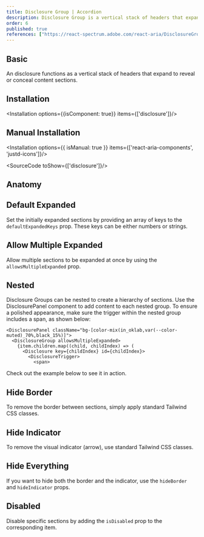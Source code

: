 ```yaml
---
title: Disclosure Group | Accordion
description: Disclosure Group is a vertical stack of headers that expand or collapse to show or hide content, providing an organized, user-friendly way to manage information.
order: 6
published: true
references: ["https://react-spectrum.adobe.com/react-aria/DisclosureGroup.html#props"]
---
```


## Basic
An disclosure functions as a vertical stack of headers that expand to reveal or conceal content sections.
<How isCenter={false} toUse="navigation/disclosure-group/disclosure-group-demo" />

## Installation
<Installation options={{isComponent: true}} items={['disclosure']}/>

## Manual Installation
<Installation options={{ isManual: true }} items={['react-aria-components', 'justd-icons']}/>

<SourceCode toShow={['disclosure']}/>

## Anatomy
<Anatomy show='disclosure-group-anatomy'/>

## Default Expanded
Set the initially expanded sections by providing an array of keys to the `defaultExpandedKeys` prop. These keys can be either numbers or strings.
<How isCenter={false} toUse="navigation/disclosure-group/disclosure-group-default-expand-demo" />

## Allow Multiple Expanded
Allow multiple sections to be expanded at once by using the `allowsMultipleExpanded` prop.
<How isCenter={false} toUse="navigation/disclosure-group/disclosure-group-allow-multiple-expand-demo" />


## Nested
Disclosure Groups can be nested to create a hierarchy of sections. Use the DisclosurePanel component to add content to each nested group. To ensure a polished appearance, make sure the trigger within the nested group includes a span, as shown below:
```tsx {6}
<DisclosurePanel className="bg-[color-mix(in_oklab,var(--color-muted)_70%,black_15%)]">
  <DisclosureGroup allowsMultipleExpanded>
    {item.children.map((child, childIndex) => (
      <Disclosure key={childIndex} id={childIndex}>
        <DisclosureTrigger>
          <span>
```
Check out the example below to see it in action.
<How isCenter={false} toUse="navigation/disclosure-group/disclosure-group-nested-demo" />

## Hide Border
To remove the border between sections, simply apply standard Tailwind CSS classes.
<How isCenter={false} toUse="navigation/disclosure-group/disclosure-group-border-hidden-demo" />

## Hide Indicator
To remove the visual indicator (arrow), use standard Tailwind CSS classes.
<How isCenter={false} toUse="navigation/disclosure-group/disclosure-group-hide-indicator-demo" />

## Hide Everything
If you want to hide both the border and the indicator, use the `hideBorder` and `hideIndicator` props.
<How isCenter={false} toUse="navigation/disclosure-group/disclosure-group-hide-everything-demo" />

## Disabled
Disable specific sections by adding the `isDisabled` prop to the corresponding item.
<How isCenter={false} toUse="navigation/disclosure-group/disclosure-group-disabled-demo" />
